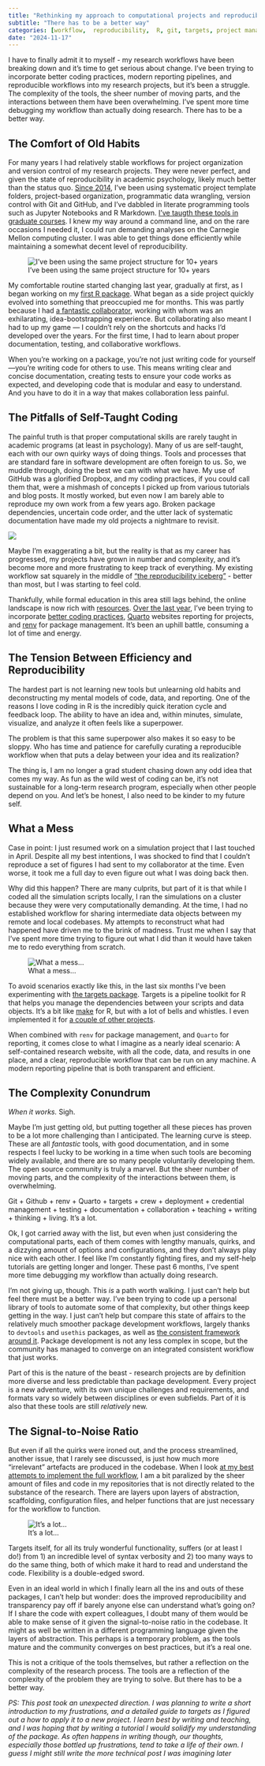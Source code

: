 ```yaml
---
title: "Rethinking my approach to computational projects and reproducibility"
subtitle: "There has to be a better way"
categories: [workflow,  reproducibility,  R, git, targets, project management, 2024]
date: "2024-11-17"
---
```


I have to finally admit it to myself - my research workflows have been breaking down and it's time to get serious about change. I've been trying to incorporate better coding practices, modern reporting pipelines, and reproducible workflows into my research projects, but it's been a struggle. The complexity of the tools, the sheer number of moving parts, and the interactions between them have been overwhelming. I've spent more time debugging my workflow than actually doing research. There has to be a better way.

## The Comfort of Old Habits

For many years I had relatively stable workflows for project organization and version control of my research projects. They were never perfect, and given the state of reproducibility in academic psychology, likely much better than the status quo. [Since 2014](https://github.com/venpopov/109-relational-lures), I’ve been using systematic project template folders, project-based organization, programmatic data wrangling, version control with Git and GitHub, and I’ve dabbled in literate programming tools such as Jupyter Notebooks and R Markdown. [I've taugth these tools in graduate courses](https://github.com/venpopov/DataSciencePsychUZH). I knew my way around a command line, and on the rare occasions I needed it, I could run demanding analyses on the Carnegie Mellon computing cluster. I was able to get things done efficiently while maintaining a somewhat decent level of reproducibility.

![I've been using the same project structure for 10+ years](folder-structure.png)

My comfortable routine started changing last year, gradually at first, as I began working on my [first R package](../introducing-bmm/). What began as a side project quickly evolved into something that preoccupied me for months. This was partly because I had [a fantastic collaborator](https://www.gfrischkorn.org/), working with whom was an exhilarating, idea-bootstrapping experience. But collaborating also meant I had to up my game — I couldn’t rely on the shortcuts and hacks I’d developed over the years. For the first time, I had to learn about proper documentation, testing, and collaborative workflows.

When you’re working on a package, you’re not just writing code for yourself—you’re writing code for others to use. This means writing clear and concise documentation, creating tests to ensure your code works as expected, and developing code that is modular and easy to understand. And you have to do it in a way that makes collaboration less painful.

## The Pitfalls of Self-Taught Coding

The painful truth is that proper computational skills are rarely taught in academic programs (at least in psychology). Many of us are self-taught, each with our own quirky ways of doing things. Tools and processes that are standard fare in software development are often foreign to us. So, we muddle through, doing the best we can with what we have. My use of GitHub was a glorified Dropbox, and my coding practices, if you could call them that, were a mishmash of concepts I picked up from various tutorials and blog posts. It mostly worked, but even now I am barely able to reproduce my own work from a few years ago. Broken package dependencies, uncertain code order, and the utter lack of systematic documentation have made my old projects a nightmare to revisit.

![](gandalf.png)

Maybe I’m exaggerating a bit, but the reality is that as my career has progressed, my projects have grown in number and complexity, and it’s become more and more frustrating to keep track of everything. My existing workflow sat squarely in the middle of ["the reproducibility iceberg"](https://raps-with-r.dev/part2_intro.html#the-reproducibility-iceberg) - better than most, but I was starting to feel cold.

Thankfully, while formal education in this area still lags behind, the online landscape is now rich with [resources](https://github.com/venpopov/reproducible-research). [Over the last year](https://venpopov.github.io/ltmTimeBenefit/), I've been trying to incorporate [better coding practices](https://adv-r.hadley.nz/fp.html), [Quarto](https://quarto.org/) websites reporting for projects, and [renv](https://rstudio.github.io/renv/) for package management. It's been an uphill battle, consuming a lot of time and energy.

## The Tension Between Efficiency and Reproducibility

The hardest part is not learning new tools but unlearning old habits and deconstructing my mental models of code, data, and reporting. One of the reasons I love coding in R is the incredibly quick iteration cycle and feedback loop. The ability to have an idea and, within minutes, simulate, visualize, and analyze it often feels like a superpower.

The problem is that this same superpower also makes it so easy to be sloppy. Who has time and patience for carefully curating a reproducible workflow when that puts a delay between your idea and its realization?

The thing is, I am no longer a grad student chasing down any odd idea that comes my way. As fun as the wild west of coding can be, it's not sustainable for a long-term research program, especially when other people depend on you. And let's be honest, I also need to be kinder to my future self.

## What a Mess

Case in point: I just resumed work on a simulation project that I last touched in April. Despite all my best intentions, I was shocked to find that I couldn’t reproduce a set of figures I had sent to my collaborator at the time. Even worse, it took me a full day to even figure out what I was doing back then.

Why did this happen? There are many culprits, but part of it is that while I coded all the simulation scripts locally, I ran the simulations on a cluster because they were very computationally demanding. At the time, I had no established workflow for sharing intermediate data objects between my remote and local codebases. My attempts to reconstruct what had happened have driven me to the brink of madness. Trust me when I say that I’ve spent more time trying to figure out what I did than it would have taken me to redo everything from scratch.

![What a mess...](what-a-mess.png)

To avoid scenarios exactly like this, in the last six months I've been experimenting with [the targets package](https://books.ropensci.org/targets/). Targets is a pipeline toolkit for R that helps you manage the dependencies between your scripts and data objects. It's a bit like [make](https://en.wikipedia.org/wiki/Make_(software)) for R, but with a lot of bells and whistles. I even implemented it for [a couple of other projects](https://github.com/venpopov/ltmTimeBenefit).

When combined with `renv` for package management, and `Quarto` for reporting, it comes close to what I imagine as a nearly ideal scenario: A self-contained research website, with all the code, data, and results in one place, and a clear, reproducible workflow that can be run on any machine. A modern reporting pipeline that is both transparent and efficient.

## The Complexity Conundrum

*When it works.* Sigh.

Maybe I'm just getting old, but putting together all these pieces has proven to be a lot more challenging than I anticipated. The learning curve is steep. These are all *fantastic* tools, with good documentation, and in some respects I feel lucky to be working in a time when such tools are becoming widely available, and there are so many people voluntarily developing them. The open source community is truly a marvel. But the sheer number of moving parts, and the complexity of the interactions between them, is overwhelming.

Git + Github + renv + Quarto + targets + crew + deployment + credential management + testing + documentation + collaboration + teaching + writing + thinking + living. It's a lot.

Ok, I got carried away with the list, but even when just considering the computational parts, each of them comes with lengthy manuals, quirks, and a dizzying amount of options and configurations, and they don't always play nice with each other. I feel like I'm constantly fighting fires, and my self-help tutorials are getting longer and longer. These past 6 months, I've spent more time debugging my workflow than actually doing research.

I'm not giving up, though. This *is* a path worth walking. I just can't help but feel there must be a better way. I've been trying to code up a personal library of tools to automate some of that complexity, but other things keep getting in the way. I just can't help but compare this state of affairs to the relatively much smoother package development workflows, largely thanks to `devtools` and `usethis` packages, as well as [the consistent framework around it](https://r-pkgs.org/). Package development is not any less complex in scope, but the community has managed to converge on an integrated consistent workflow that just works.

Part of this is the nature of the beast - research projects are by definition more diverse and less predictable than package development. Every project is a new adventure, with its own unique challenges and requirements, and formats vary so widely between disciplines or even subfields. Part of it is also that these tools are still *relatively* new.

## The Signal-to-Noise Ratio

But even if all the quirks were ironed out, and the process streamlined, another issue, that I rarely see discussed, is just how much more "irrelevant" artefacts are produced in the codebase. When I look [at my best attempts to implement the full workflow](https://github.com/venpopov/ltmTimeBenefit), I am a bit paralized by the sheer amount of files and code in my repositories that is not directly related to the substance of the research. There are layers upon layers of abstraction, scaffolding, configuration files, and helper functions that are just necessary for the workflow to function.

![It's a lot...](its-a-lot.png)

Targets itself, for all its truly wonderful functionality, suffers (or at least I do!) from 1) an incredible level of syntax verbosity and 2) too many ways to do the same thing, both of which make it hard to read and understand the code. Flexibility is a double-edged sword.

Even in an ideal world in which I finally learn all the ins and outs of these packages, I can't help but wonder: does the improved reproducibility and transparency pay off if barely anyone else can understand what's going on? If I share the code with expert colleagues, I doubt many of them would be able to make sense of it given the signal-to-noise ratio in the codebase. It might as well be written in a different programming language given the layers of abstraction. This perhaps is a temporary problem, as the tools mature and the community converges on best practices, but it's a real one.

This is not a critique of the tools themselves, but rather a reflection on the complexity of the research process. The tools are a reflection of the complexity of the problem they are trying to solve. But there has to be a better way.

*PS: This post took an unexpected direction. I was planning to write a short introduction to my frustrations, and a detailed guide to targets as I figured out a how to apply it to a new project. I learn best by writing and teaching, and I was hoping that by writing a tutorial I would solidify my understanding of the package. As often happens in writing though, our thoughts, especially those bottled up frustrations, tend to take a life of their own. I guess I might still write the more technical post I was imagining later*
